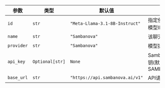 | 参数        | 类型            | 默认值                         | 描述                                                                                        |
| ---------- | --------------- | ------------------------------- | -------------------------------------------------------------------------------------------------- |
| `id`       | `str`           | `"Meta-Llama-3.1-8B-Instruct"`  | 指定使用的Sambanova模型ID                                                               |
| `name`     | `str`           | `"Sambanova"`                   | 该聊天模型实例的名称                                                               |
| `provider` | `str`           | `"Sambanova"`                   | 模型提供商                                                                          |
| `api_key`  | `Optional[str]` | `None`                          | Sambanova认证用API密钥(默认为环境变量SAMBANOVA_API_KEY) |
| `base_url` | `str`           | `"https://api.sambanova.ai/v1"` | API请求的基准URL                                                                      |